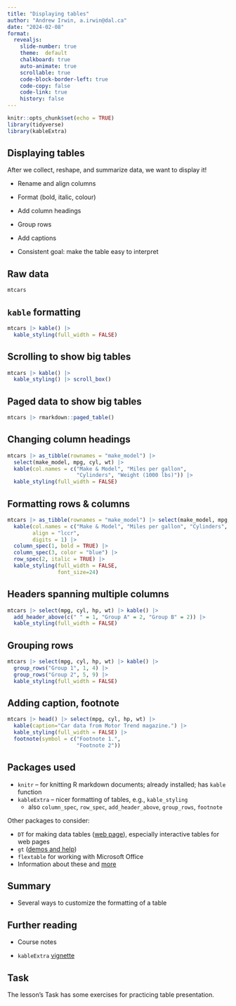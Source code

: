 ```yaml
---
title: "Displaying tables"
author: "Andrew Irwin, a.irwin@dal.ca"
date: "2024-02-08"
format:
  revealjs:
    slide-number: true
    theme:  default
    chalkboard: true
    auto-animate: true
    scrollable: true
    code-block-border-left: true
    code-copy: false
    code-link: true
    history: false
---
```


```r
knitr::opts_chunk$set(echo = TRUE)
library(tidyverse)
library(kableExtra)
```

## Displaying tables

After we collect, reshape, and summarize data, we want to display it!

* Rename and align columns
* Format (bold, italic, colour)
* Add column headings
* Group rows
* Add captions

* Consistent goal: make the table easy to interpret

## Raw data

```r
mtcars
```

## `kable` formatting

```r
mtcars |> kable() |>
  kable_styling(full_width = FALSE) 
```

## Scrolling to show big tables

```r
mtcars |> kable() |> 
  kable_styling() |> scroll_box()
```

## Paged data to show big tables

```r
mtcars |> rmarkdown::paged_table()
```

## Changing column headings

```r
mtcars |> as_tibble(rownames = "make_model") |>
  select(make_model, mpg, cyl, wt) |>
  kable(col.names = c("Make & Model", "Miles per gallon", 
                      "Cylinders", "Weight (1000 lbs)")) |>
  kable_styling(full_width = FALSE)
```


## Formatting rows & columns

```r
mtcars |> as_tibble(rownames = "make_model") |> select(make_model, mpg, cyl, wt) |>
  kable(col.names = c("Make & Model", "Miles per gallon", "Cylinders", "Weight (1000 lbs)"),
        align = "lccr",
        digits = 1) |>
  column_spec(1, bold = TRUE) |>
  column_spec(3, color = "blue") |>
  row_spec(2, italic = TRUE) |>
  kable_styling(full_width = FALSE, 
                font_size=24)
```


## Headers spanning multiple columns

```r
mtcars |> select(mpg, cyl, hp, wt) |> kable() |>
  add_header_above(c(" " = 1, "Group A" = 2, "Group B" = 2)) |>
  kable_styling(full_width = FALSE)
```

## Grouping rows

```r
mtcars |> select(mpg, cyl, hp, wt) |> kable() |>
  group_rows("Group 1", 1, 4) |>
  group_rows("Group 2", 5, 9) |>
  kable_styling(full_width = FALSE)
```

## Adding caption, footnote

```r
mtcars |> head() |> select(mpg, cyl, hp, wt) |> 
  kable(caption="Car data from Motor Trend magazine.") |>
  kable_styling(full_width = FALSE) |>
  footnote(symbol = c("Footnote 1.", 
                      "Footnote 2")) 
```

## Packages used

* `knitr` -- for knitting R markdown documents; already installed; has `kable` function
* `kableExtra` -- nicer formatting of tables, e.g., `kable_styling`
  * also `column_spec`, `row_spec`, `add_header_above`, `group_rows`, `footnote`

Other packages to consider:

* `DT` for making data tables ([web page](https://rstudio.github.io/DT/)), especially interactive tables for web pages
* `gt` ([demos and help](https://gt.rstudio.com/index.html))
* `flextable` for working with Microsoft Office
* Information about these and [more](https://towardsdatascience.com/top-7-packages-for-making-beautiful-tables-in-r-7683d054e541)

## Summary

* Several ways to customize the formatting of a table


## Further reading

* Course notes

* `kableExtra` [vignette](https://cran.r-project.org/web/packages/kableExtra/vignettes/awesome_table_in_html.html)


## Task

The lesson's Task has some exercises for practicing table presentation.



